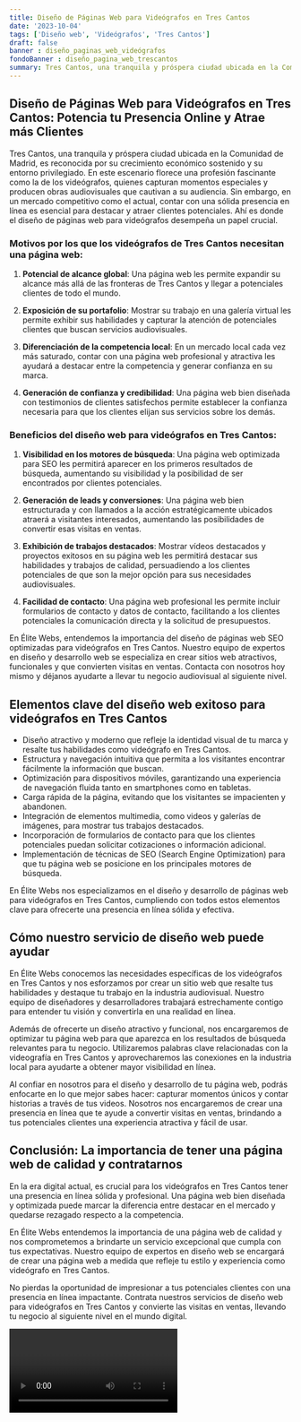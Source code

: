 ```yaml
---
title: Diseño de Páginas Web para Videógrafos en Tres Cantos
date: '2023-10-04'
tags: ['Diseño web', 'Videógrafos', 'Tres Cantos']
draft: false
banner : diseño_paginas_web_videógrafos
fondoBanner : diseño_pagina_web_trescantos
summary: Tres Cantos, una tranquila y próspera ciudad ubicada en la Comunidad de Madrid, es reconocida por su crecimiento económico sostenido y su entorno privilegiado. En este escenario florece una profesión fascinante como la de los videógrafos, quienes capturan momentos especiales y producen obras audiovisuales que cautivan a su audiencia. Sin embargo, en un mercado competitivo como el actual, contar con una sólida presencia en línea es esencial para destacar y atraer clientes potenciales. Ahí es donde el diseño de páginas web para videógrafos desempeña un papel crucial.
---
```


## Diseño de Páginas Web para Videógrafos en Tres Cantos: Potencia tu Presencia Online y Atrae más Clientes

Tres Cantos, una tranquila y próspera ciudad ubicada en la Comunidad de Madrid, es reconocida por su crecimiento económico sostenido y su entorno privilegiado. En este escenario florece una profesión fascinante como la de los videógrafos, quienes capturan momentos especiales y producen obras audiovisuales que cautivan a su audiencia. Sin embargo, en un mercado competitivo como el actual, contar con una sólida presencia en línea es esencial para destacar y atraer clientes potenciales. Ahí es donde el diseño de páginas web para videógrafos desempeña un papel crucial.

### Motivos por los que los videógrafos de Tres Cantos necesitan una página web:

1. **Potencial de alcance global**: Una página web les permite expandir su alcance más allá de las fronteras de Tres Cantos y llegar a potenciales clientes de todo el mundo.

2. **Exposición de su portafolio**: Mostrar su trabajo en una galería virtual les permite exhibir sus habilidades y capturar la atención de potenciales clientes que buscan servicios audiovisuales.

3. **Diferenciación de la competencia local**: En un mercado local cada vez más saturado, contar con una página web profesional y atractiva les ayudará a destacar entre la competencia y generar confianza en su marca.

4. **Generación de confianza y credibilidad**: Una página web bien diseñada con testimonios de clientes satisfechos permite establecer la confianza necesaria para que los clientes elijan sus servicios sobre los demás.

### Beneficios del diseño web para videógrafos en Tres Cantos:

1. **Visibilidad en los motores de búsqueda**: Una página web optimizada para SEO les permitirá aparecer en los primeros resultados de búsqueda, aumentando su visibilidad y la posibilidad de ser encontrados por clientes potenciales.

2. **Generación de leads y conversiones**: Una página web bien estructurada y con llamados a la acción estratégicamente ubicados atraerá a visitantes interesados, aumentando las posibilidades de convertir esas visitas en ventas.

3. **Exhibición de trabajos destacados**: Mostrar vídeos destacados y proyectos exitosos en su página web les permitirá destacar sus habilidades y trabajos de calidad, persuadiendo a los clientes potenciales de que son la mejor opción para sus necesidades audiovisuales.

4. **Facilidad de contacto**: Una página web profesional les permite incluir formularios de contacto y datos de contacto, facilitando a los clientes potenciales la comunicación directa y la solicitud de presupuestos.

En Élite Webs, entendemos la importancia del diseño de páginas web SEO optimizadas para videógrafos en Tres Cantos. Nuestro equipo de expertos en diseño y desarrollo web se especializa en crear sitios web atractivos, funcionales y que convierten visitas en ventas. Contacta con nosotros hoy mismo y déjanos ayudarte a llevar tu negocio audiovisual al siguiente nivel.

<GifSeo />

<Cta />

## Elementos clave del diseño web exitoso para videógrafos en Tres Cantos

- Diseño atractivo y moderno que refleje la identidad visual de tu marca y resalte tus habilidades como videógrafo en Tres Cantos.
- Estructura y navegación intuitiva que permita a los visitantes encontrar fácilmente la información que buscan.
- Optimización para dispositivos móviles, garantizando una experiencia de navegación fluida tanto en smartphones como en tabletas.
- Carga rápida de la página, evitando que los visitantes se impacienten y abandonen.
- Integración de elementos multimedia, como videos y galerías de imágenes, para mostrar tus trabajos destacados.
- Incorporación de formularios de contacto para que los clientes potenciales puedan solicitar cotizaciones o información adicional.
- Implementación de técnicas de SEO (Search Engine Optimization) para que tu página web se posicione en los principales motores de búsqueda.

En Élite Webs nos especializamos en el diseño y desarrollo de páginas web para videógrafos en Tres Cantos, cumpliendo con todos estos elementos clave para ofrecerte una presencia en línea sólida y efectiva.

## Cómo nuestro servicio de diseño web puede ayudar

En Élite Webs conocemos las necesidades específicas de los videógrafos en Tres Cantos y nos esforzamos por crear un sitio web que resalte tus habilidades y destaque tu trabajo en la industria audiovisual. Nuestro equipo de diseñadores y desarrolladores trabajará estrechamente contigo para entender tu visión y convertirla en una realidad en línea.

Además de ofrecerte un diseño atractivo y funcional, nos encargaremos de optimizar tu página web para que aparezca en los resultados de búsqueda relevantes para tu negocio. Utilizaremos palabras clave relacionadas con la videografía en Tres Cantos y aprovecharemos las conexiones en la industria local para ayudarte a obtener mayor visibilidad en línea.

Al confiar en nosotros para el diseño y desarrollo de tu página web, podrás enfocarte en lo que mejor sabes hacer: capturar momentos únicos y contar historias a través de tus videos. Nosotros nos encargaremos de crear una presencia en línea que te ayude a convertir visitas en ventas, brindando a tus potenciales clientes una experiencia atractiva y fácil de usar.

## Conclusión: La importancia de tener una página web de calidad y contratarnos

En la era digital actual, es crucial para los videógrafos en Tres Cantos tener una presencia en línea sólida y profesional. Una página web bien diseñada y optimizada puede marcar la diferencia entre destacar en el mercado y quedarse rezagado respecto a la competencia.

En Élite Webs entendemos la importancia de una página web de calidad y nos comprometemos a brindarte un servicio excepcional que cumpla con tus expectativas. Nuestro equipo de expertos en diseño web se encargará de crear una página web a medida que refleje tu estilo y experiencia como videógrafo en Tres Cantos.

No pierdas la oportunidad de impresionar a tus potenciales clientes con una presencia en línea impactante. Contrata nuestros servicios de diseño web para videógrafos en Tres Cantos y convierte las visitas en ventas, llevando tu negocio al siguiente nivel en el mundo digital.

<Video />

<CtaBot job='Videógrafos' city='Tres Cantos'/>

<Gmaps query='Tres Cantos+españa+maps' />